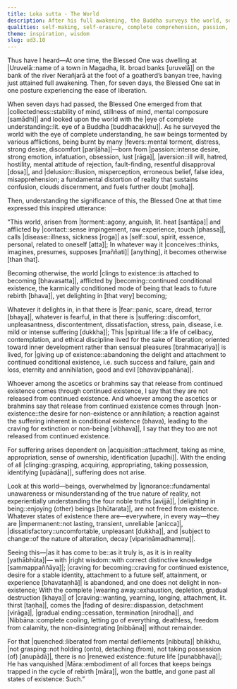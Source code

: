 ```yaml
---
title: Loka sutta - The World
description: After his full awakening, the Buddha surveys the world, seeing beings aflame with passion, aversion, and delusion. He reflects on the nature of the world and the suffering inherent in existence. By seeing the world as it truly is, he points to the path of liberation.
qualities: self-making, self-erasure, complete comprehension, passion, aversion, delusion, suffering, fear, mental proliferation, spiritual life, attachment, recognition of impermanence, recognition of unsatisfactoriness, recognition of not-self, ignorance, wisdom, dispassion, ending, liberation, quenching
theme: inspiration, wisdom
slug: ud3.10
---
```


Thus have I heard—At one time, the Blessed One was dwelling at |Uruvelā::name of a town in Magadha, lit. broad banks [uruvelā]| on the bank of the river Nerañjarā at the foot of a goatherd’s banyan tree, having just attained full awakening. Then, for seven days, the Blessed One sat in one posture experiencing the ease of liberation.

When seven days had passed, the Blessed One emerged from that |collectedness::stability of mind, stillness of mind, mental composure [samādhi]| and looked upon the world with the |eye of complete understanding::lit. eye of a Buddha [buddhacakkhu]|. As he surveyed the world with the eye of complete understanding, he saw beings tormented by various afflictions, being burnt by many |fevers::mental torment, distress, strong desire, discomfort [pariḷāha]|—born from |passion::intense desire, strong emotion, infatuation, obsession, lust [rāga]|, |aversion::ill will, hatred, hostility, mental attitude of rejection, fault-finding, resentful disapproval [dosa]|, and |delusion::illusion, misperception, erroneous belief, false idea, misapprehension; a fundamental distortion of reality that sustains confusion, clouds discernment, and fuels further doubt [moha]|.

Then, understanding the significance of this, the Blessed One at that time expressed this inspired utterance:

“This world, arisen from |torment::agony, anguish, lit. heat [santāpa]|
and afflicted by |contact::sense impingement, raw experience, touch [phassa]|, calls |disease::illness, sickness [roga]| as |self::soul, spirit, essence, personal, related to oneself [atta]|;
In whatever way it |conceives::thinks, imagines, presumes, supposes [maññati]| [anything],
it becomes otherwise [than that].

Becoming otherwise, the world |clings to existence::is attached to becoming [bhavasatta]|,
afflicted by |becoming::continued conditional existence, the karmically conditioned mode of being that leads to future rebirth [bhava]|, yet delighting in [that very] becoming;

Whatever it delights in, in that there is |fear::panic, scare, dread, terror [bhaya]|,
whatever is fearful, in that there is |suffering::discomfort, unpleasantness, discontentment, dissatisfaction, stress, pain, disease, i.e. mild or intense suffering [dukkha]|;
This |spiritual life::a life of celibacy, contemplation, and ethical discipline lived for the sake of liberation; oriented toward inner development rather than sensual pleasures [brahmacariya]| is lived,
for |giving up of existence::abandoning the delight and attachment to continued conditional existence, i.e. such success and failure, gain and loss, eternity and annihilation, good and evil [bhavavippahāna]|.

Whoever among the ascetics or brahmins say that release from continued existence comes through continued existence, I say that they are not released from continued existence. And whoever among the ascetics or brahmins say that release from continued existence comes through |non-existence::the desire for non-existence or annihilation; a reaction against the suffering inherent in conditional existence (bhava), leading to the craving for extinction or non-being [vibhava]|, I say that they too are not released from continued existence.

For suffering arises dependent on |acquisition::attachment, taking as mine, appropriation, sense of ownership, identification [upadhi]|. With the ending of all |clinging::grasping, acquiring, appropriating, taking possession, identifying [upādāna]|, suffering does not arise.

Look at this world—beings, overwhelmed by |ignorance::fundamental unawareness or misunderstanding of the true nature of reality, not experientially understanding the four noble truths [avijjā]|, |delighting in being::enjoying (other) beings [bhūtarata]|, are not freed from existence. Whatever states of existence there are—everywhere, in every way—they are |impermanent::not lasting, transient, unreliable [anicca]|, |dissatisfactory::uncomfortable, unpleasant [dukkha]|, and |subject to change::of the nature of alteration, decay [vipariṇāmadhamma]|.

Seeing this—|as it has come to be::as it truly is, as it is in reality [yathābhūta]|—
with |right wisdom::with correct distinctive knowledge [sammappaññāya]|;
|craving for becoming::craving for continued existence, desire for a stable identity, attachment to a future self, attainment, or experience [bhavataṇhā]| is abandoned,
and one does not delight in non-existence;
With the complete |wearing away::exhaustion, depletion, gradual destruction [khaya]| of |craving::wanting, yearning, longing, attachment, lit. thirst [taṇha]|,
comes the |fading of desire::dispassion, detachment [virāga]|, |gradual ending::cessation, termination [nirodha]|, and |Nibbāna::complete cooling, letting go of everything, deathless, freedom from calamity, the non-disintegrating [nibbāna]| without remainder.

For that |quenched::liberated from mental defilements [nibbuta]| bhikkhu,
|not grasping::not holding (onto), detaching (from), not taking possession (of) [anupādā]|, there is no |renewed existence::future life [punabbhava]|;
He has vanquished |Māra::embodiment of all forces that keeps beings trapped in the cycle of rebirth [māra]|, won the battle,
and gone past all states of existence: Such.”